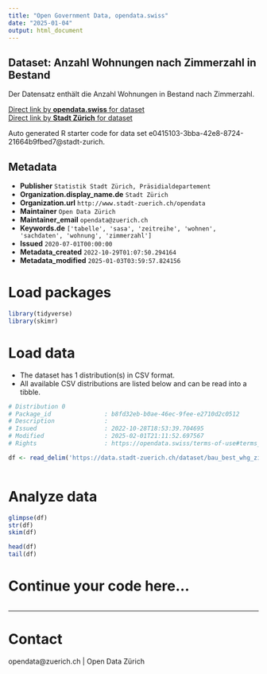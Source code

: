 ```yaml
---
title: "Open Government Data, opendata.swiss"
date: "2025-01-04"
output: html_document
---
```


## Dataset: Anzahl Wohnungen nach Zimmerzahl in Bestand

Der Datensatz enthält die Anzahl Wohnungen in Bestand nach Zimmerzahl.

[Direct link by **opendata.swiss** for dataset](https://opendata.swiss/de/dataset/anzahl-wohnungen-nach-zimmerzahl-in-bestand-neubau-und-abbruch-seit-19011)<br>
[Direct link by **Stadt Zürich** for dataset](https://data.stadt-zuerich.ch/dataset/bau_best_whg_zizahl_jahr_od5062)

Auto generated R starter code for data set e0415103-3bba-42e8-8724-21664b9fbed7@stadt-zurich.

## Metadata

- **Publisher** `Statistik Stadt Zürich, Präsidialdepartement`
- **Organization.display_name.de** `Stadt Zürich`
- **Organization.url** `http://www.stadt-zuerich.ch/opendata`
- **Maintainer** `Open Data Zürich`
- **Maintainer_email** `opendata@zuerich.ch`
- **Keywords.de** `['tabelle', 'sasa', 'zeitreihe', 'wohnen', 'sachdaten', 'wohnung', 'zimmerzahl']`
- **Issued** `2020-07-01T00:00:00`
- **Metadata_created** `2022-10-29T01:07:50.294164`
- **Metadata_modified** `2025-01-03T03:59:57.824156`


# Load packages

```r

library(tidyverse)
library(skimr)

```

# Load data

-   The dataset has 1 distribution(s) in CSV format.
-   All available CSV distributions are listed below and can be read into a tibble.

```r

# Distribution 0
# Package_id               : b8fd32eb-b0ae-46ec-9fee-e2710d2c0512
# Description              : 
# Issued                   : 2022-10-28T18:53:39.704695
# Modified                 : 2025-02-01T21:11:52.697567
# Rights                   : https://opendata.swiss/terms-of-use#terms_open

df <- read_delim('https://data.stadt-zuerich.ch/dataset/bau_best_whg_zizahl_jahr_od5062/download/BAU506OD5062.csv')



```

# Analyze data

```r

glimpse(df)
str(df)
skim(df)

head(df)
tail(df)

```

# Continue your code here...

```r

```

------------------------------------------------------------------------

# Contact

opendata@zuerich.ch | Open Data Zürich
